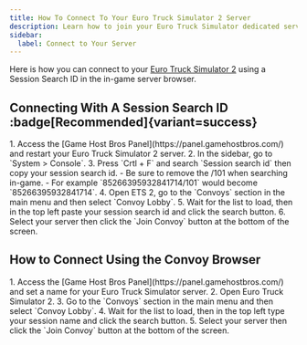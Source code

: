 ```yaml
---
title: How To Connect To Your Euro Truck Simulator 2 Server
description: Learn how to join your Euro Truck Simulator dedicated server using the IP address.
sidebar:
  label: Connect to Your Server
---
```


Here is how you can connect to your [Euro Truck Simulator 2](https://www.gamehostbros.com/euro-truck-simulator-2-server-hosting/) using a Session Search ID in the in-game server browser.

## Connecting With A Session Search ID :badge[Recommended]{variant=success}

<Steps>
1. Access the [Game Host Bros Panel](https://panel.gamehostbros.com/) and restart your Euro Truck Simulator 2 server.
2. In the sidebar, go to `System > Console`.
3. Press `Crtl + F` and search `Session search id` then copy your session search id.
   - Be sure to remove the /101 when searching in-game. 
   - For example `85266395932841714/101` would become `85266395932841714`.
4. Open ETS 2, go to the `Convoys` section in the main menu and then select `Convoy Lobby`.
5. Wait for the list to load, then in the top left paste your session search id and click the search button.
6. Select your server then click the `Join Convoy` button at the bottom of the screen.
</Steps>

## How to Connect Using the Convoy Browser
<Steps>
1. Access the [Game Host Bros Panel](https://panel.gamehostbros.com/) and set a name for your Euro Truck Simulator server.
2. Open Euro Truck Simulator 2.
3. Go to the `Convoys` section in the main menu and then select `Convoy Lobby`.
4. Wait for the list to load, then in the top left type your session name and click the search button.
5. Select your server then click the `Join Convoy` button at the bottom of the screen.
</Steps>